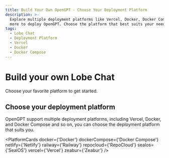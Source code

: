 ```yaml
---
title: Build Your Own OpenGPT - Choose Your Deployment Platform
description: >-
  Explore multiple deployment platforms like Vercel, Docker, Docker Compose, and
  more to deploy OpenGPT. Choose the platform that best suits your needs.
tags:
  - Lobe Chat
  - Deployment Platform
  - Vercel
  - Docker
  - Docker Compose
---
```


# Build your own Lobe Chat

Choose your favorite platform to get started.

## Choose your deployment platform

OpenGPT support multiple deployment platforms, including Vercel, Docker, and Docker Compose and so on, you can choose the deployment platform that suits you.

<PlatformCards
  docker={'Docker'}
  dockerCompose={'Docker Compose'}
  netlify={'Netlify'}
  railway={'Railway'}
  repocloud={'RepoCloud'}
  sealos={'SealOS'}
  vercel={'Vercel'}
  zeabur={'Zeabur'}
/>
